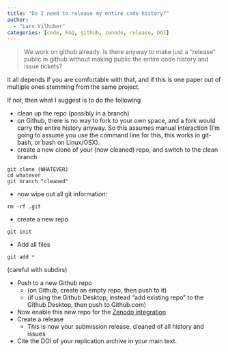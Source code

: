 ```yaml
---
title: "Do I need to release my entire code history?"
author: 
  - "Lars Vilhuber"
categories: [code, FAQ, github, zenodo, release, DOI]
---
```


> We work on github already. Is there anyway to make just a "release" public in github without making public the entire code history and issue tickets?

It all depends if you are comfortable with that, and if this is one paper out of multiple ones stemming from the same project.

If not, then what I suggest is to do the following

- clean up the repo (possibly in a branch)
- on Github, there is no way to fork to your own space, and a fork would carry the entire history anyway. So this assumes manual interaction (I'm going to assume you use the command line for this, this works in git-bash, or bash on Linux/OSX).
- create a new clone of your (now cleaned) repo, and switch to the clean branch

```
git clone (WHATEVER)
cd whatever
git branch "cleaned"
```

- now wipe out all git information:

```
rm -rf .git
```

- create a new repo

```
git init
```

- Add all files

```
git add *
```

 (careful with subdirs)

- Push to a new Github repo
  - (on Github, create an empty repo, then push to it)
  - (if using the Github Desktop, instead "add existing repo" to the Github Desktop, then push to Github.com)
- Now enable this new repo for the [Zenodo integration](https://guides.github.com/activities/citable-code/)
- Create a release
  - This is now your submission release, cleaned of all history and issues
- Cite the DOI of your replication archive in your main text.